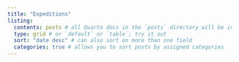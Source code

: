 ```yaml
---
title: "Expeditions"
listing: 
  contents: posts # all Quarto docs in the `posts` directory will be included on your listing page
  type: grid # or `default` or `table`; try it out
  sort: "date desc" # can also sort on more than one field
  categories: true # allows you to sort posts by assigned categories 
---
```


